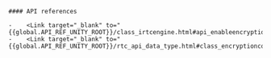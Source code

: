 <PlatformWrapper platform="unity">

    #### API references

    -    <Link target="_blank" to="{{global.API_REF_UNITY_ROOT}}/class_irtcengine.html#api_enableencryption">EnableEncryption</Link>
    -    <Link target="_blank" to="{{global.API_REF_UNITY_ROOT}}/rtc_api_data_type.html#class_encryptionconfig">EncryptionConfig</Link>
</PlatformWrapper>